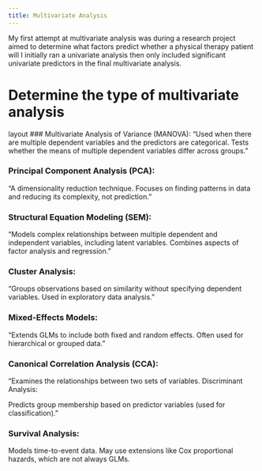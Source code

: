 ```yaml
---
title: Multivariate Analysis
---
```


My first attempt at multivariate analysis was during a research project aimed to determine what factors predict whether a physical therapy patient will 
I initially ran a univariate analysis then only included significant univariate predictors in the final multivariate analysis.

# Determine the type of multivariate analysis

layout
### Multivariate Analysis of Variance (MANOVA):
"Used when there are multiple dependent variables and the predictors are categorical. 
Tests whether the means of multiple dependent variables differ across groups."

### Principal Component Analysis (PCA):

"A dimensionality reduction technique.
Focuses on finding patterns in data and reducing its complexity, not prediction."

### Structural Equation Modeling (SEM):

"Models complex relationships between multiple dependent and independent variables, including latent variables.
Combines aspects of factor analysis and regression."


### Cluster Analysis:

"Groups observations based on similarity without specifying dependent variables.
Used in exploratory data analysis."


### Mixed-Effects Models:

"Extends GLMs to include both fixed and random effects.
Often used for hierarchical or grouped data."


### Canonical Correlation Analysis (CCA):

"Examines the relationships between two sets of variables.
Discriminant Analysis:

Predicts group membership based on predictor variables (used for classification)."


### Survival Analysis:

Models time-to-event data.
May use extensions like Cox proportional hazards, which are not always GLMs.

